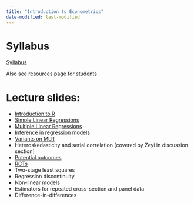 ```yaml
---
title: "Introduction to Econometrics"
date-modified: last-modified
---
```


# Syllabus

[Syllabus](/teachingmaterials/UG_intro_metrics/Alam_Econ265_Syllabus_S25.pdf)

Also see [resources page for students](/morepages/resourcesforugstudents.qmd)

# Lecture slides:
- [Introduction to R](/teachingmaterials/UG_intro_metrics/01_introRv2.qmd)
- [Simple Linear Regressions](/teachingmaterials/UG_intro_metrics/03_regression.qmd)
- [Multiple Linear Regressions](/teachingmaterials/UG_intro_metrics/04_mlr.qmd)
- [Inference in regression models](/teachingmaterials/UG_intro_metrics/05_inference.qmd)
- [Variants on MLR](/teachingmaterials/UG_intro_metrics/06_mlrvariants.qmd)
- Heteroskedasticity and serial correlation [covered by Zeyi in discussion section]
<!-- - Mis-specification -->
- [Potential outcomes](/teachingmaterials/UG_intro_metrics/07_potentialoutcomes.pdf)
- [RCTs](/teachingmaterials/UG_intro_metrics/08_RCT.pdf)
- Two-stage least squares
- Regression discontinuity
- Non-linear models
- Estimators for repeated cross-section and panel data
- Difference-in-differences